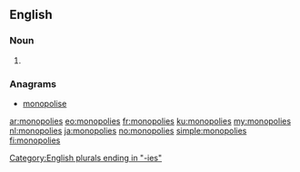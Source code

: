 ==English==

===Noun===
{{head|en|plural}}

# {{plural of|monopoly|lang=en}}

===Anagrams===
* [[monopolise#English|monopolise]]

[[Category:English plurals ending in "-ies"]]

[[ar:monopolies]]
[[eo:monopolies]]
[[fr:monopolies]]
[[ku:monopolies]]
[[my:monopolies]]
[[nl:monopolies]]
[[ja:monopolies]]
[[no:monopolies]]
[[simple:monopolies]]
[[fi:monopolies]]